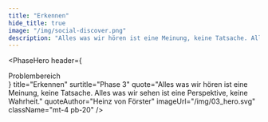 ```yaml
---
title: "Erkennen"
hide_title: true
image: "/img/social-discover.png"
description: "Alles was wir hören ist eine Meinung, keine Tatsache. Alles was wir sehen ist eine Perspektive, keine Wahrheit. - Heinz von Förster"
---
```



<PhaseHero
  header={
    <div className="border-b border-magenta-500 text-sm lg:text-base text-magenta-500 py-1 mb-5 lg:mb-8">
      Problembereich
    </div>
  }
  title="Erkennen"
  surtitle="Phase 3"
  quote="Alles was wir hören ist eine Meinung, keine Tatsache. Alles was wir sehen ist eine Perspektive, keine Wahrheit."
  quoteAuthor="Heinz von Förster"
  imageUrl="/img/03_hero.svg"
  className="mt-4 pb-20"
/>
